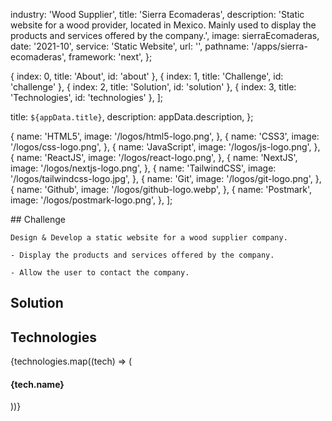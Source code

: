 
  industry: 'Wood Supplier',
  title: 'Sierra Ecomaderas',
  description: 'Static website for a wood provider, located in Mexico. Mainly used to display the products and services offered by the company.',
  image: sierraEcomaderas,
  date: '2021-10',
  service: 'Static Website',
  url: '',
  pathname: '/apps/sierra-ecomaderas',
  framework: 'next',
};

  { index: 0, title: 'About', id: 'about' },
  { index: 1, title: 'Challenge', id: 'challenge' },
  { index: 2, title: 'Solution', id: 'solution' },
  { index: 3, title: 'Technologies', id: 'technologies' },
];

  title: `${appData.title}`,
  description: appData.description,
};

  {
    name: 'HTML5',
    image: '/logos/html5-logo.png',
  },
  {
    name: 'CSS3',
    image: '/logos/css-logo.png',
  },
  {
    name: 'JavaScript',
    image: '/logos/js-logo.png',
  },
  {
    name: 'ReactJS',
    image: '/logos/react-logo.png',
  },
  {
    name: 'NextJS',
    image: '/logos/nextjs-logo.png',
  },
  {
    name: 'TailwindCSS',
    image: '/logos/tailwindcss-logo.jpg',
  },
  {
    name: 'Git',
    image: '/logos/git-logo.png',
  },
  {
    name: 'Github',
    image: '/logos/github-logo.webp',
  },
  {
    name: 'Postmark',
    image: '/logos/postmark-logo.png',
  },
];

<Container>

<Border className="my-8" />

  <Section id="challenge">
    ## Challenge

    Design & Develop a static website for a wood supplier company.

    - Display the products and services offered by the company.
    
    - Allow the user to contact the company.

  </Section>

<Border className="my-8" />

<Section id="solution">

## Solution

<AppSolution href={appData.url}>
  
</AppSolution>

</Section>

<Border className="my-8" />

<Section id="technologies">

## Technologies

<FadeInStagger className="flex gap-4 mt-6 flex-wrap" faster once>
  {technologies.map((tech) => (
    <FadeIn key={tech.name}>
      <div className="mt-auto">
        <Image
          src={tech.image}
          className="object-contain rounded-md m-auto"
          alt=""
          height={64}
          width={64}
          style={{
            width: 64,
            height: 64,
          }}
        />
        <h4 className="text-sm font-semibold tracking-tight text-[#525df3] text-center bg-white rounded-full w-min px-2 m-2 mx-auto">{tech.name}</h4>
      </div>
    </FadeIn>
  ))}
</FadeInStagger>

</Section>

</Container>
